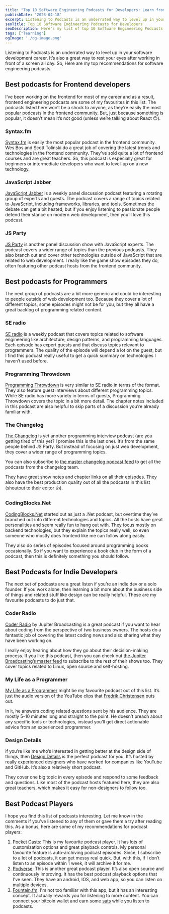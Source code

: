 ```yaml
---
title: "Top 10 Software Engineering Podcasts for Developers: Learn from the Best"
publishDate: "2023-04-18"
excerpt: Listening to Podcasts is an underrated way to level up in your software development career. It’s also a great way to rest your eyes after working in front of a screen all day. So, Here are my top recommendations for software engineering podcasts.
seoTitle: Top 10 Software Engineering Podcasts for Developers
seoDescription: Here's my list of top 10 Software Engineering Podcasts for Developers, with recommendations for podcast players too.
tags: ["learning"]
ogImage: './og-image.png'
---
```




Listening to Podcasts is an underrated way to level up in your software development career. It’s also a great way to rest your eyes after working in front of a screen all day. So, Here are my top recommendations for software engineering podcasts.

Best podcasts for Frontend developers
-------------------------------------

I’ve been working on the frontend for most of my career and as a result, frontend engineering podcasts are some of my favourites in this list. The podcasts listed here won’t be a shock to anyone, as they’re easily the most popular podcasts in the frontend community. But, just because something is popular, it doesn’t mean it’s not good (unless we’re talking about React 😉).

### Syntax.fm

[Syntax.fm](http://syntax.fm/) is easily the most popular podcast in the frontend community. Wes Bos and Scott Tolinski do a great job of covering the latest trends and technologies in the frontend community. They’ve sold quite a lot of frontend courses and are great teachers. So, this podcast is especially great for beginners or intermediate developers who want to level-up on a new technology.

### JavaScript Jabber

[JavaScript Jabber](https://devchat.tv/js-jabber/) is a weekly panel discussion podcast featuring a rotating group of experts and guests. The podcast covers a range of topics related to JavaScript, including frameworks, libraries, and tools. Sometimes the debate can get a bit heated, but if you enjoy listening to passionate people defend their stance on modern web development, then you’ll love this podcast.

### JS Party

[JS Party](https://changelog.com/jsparty) is another panel discussion show with JavaScript experts. The podcast covers a wider range of topics than the previous podcasts. They also branch out and cover other technologies outside of JavaScript that are related to web development. I really like the game show episodes they do, often featuring other podcast hosts from the frontend community.

Best podcasts for Programmers
-----------------------------

The next group of podcasts are a bit more generic and could be interesting to people outside of web development too. Because they cover a lot of different topics, some episodes might not be for you, but they all have a great backlog of programming related content.

### SE radio

[SE radio](https://www.se-radio.net/) is a weekly podcast that covers topics related to software engineering like architecture, design patterns, and programming languages. Each episode has expert guests and that discuss topics relevant to programmers. The quality of the episode will depend a lot on the guest, but I find this podcast really useful to get a quick summary on technologies I haven’t used before.

### Programming Throwdown

[Programming Throwdown](https://www.programmingthrowdown.com/) is very similar to SE radio in terms of the format. They also feature guest interviews about different programming topics. While SE radio has more variety in terms of guests, Programming Throwdown covers the topic in a bit more detail. The chapter notes included in this podcast are also helpful to skip parts of a discussion you’re already familiar with.

### The Changelog

[The Changelog](https://changelog.com/) is yet another programming interview podcast (are you getting tired of this yet? I promise this is the last one). It’s from the same people behind JS Party. But instead of focusing on just web development, they cover a wider range of programming topics.

You can also subscribe to [the master changelog podcast feed](https://changelog.com/master) to get all the podcasts from the changelog team.

They have great show notes and chapter links on all their episodes. They also have the best production quality out of all the podcasts in this list (shoutout to their editor 👍).

### CodingBlocks.Net

[CodingBlocks.Net](https://www.codingblocks.net/) started out as just a .Net podcast, but overtime they’ve branched out into different technologies and topics. All the hosts have great personalities and seem really fun to hang out with. They focus mostly on backend technologies, but they explain the topics really well, so even someone who mostly does frontend like me can follow along easily.

They also do series of episodes focused around programming books occasionally. So if you want to experience a book club in the form of a podcast, then this is definitely something you should follow.

Best Podcasts for Indie Developers
----------------------------------

The next set of podcasts are a great listen if you’re an indie dev or a solo founder. If you work alone, then learning a bit more about the business side of things and related stuff like design can be really helpful. These are my favourite podcasts to do just that.

### Coder Radio

[Coder Radio](https://coder.show/) by Jupiter Broadcasting is a great podcast if you want to hear about coding from the perspective of two business owners. The hosts do a fantastic job of covering the latest coding news and also sharing what they have been working on.

I really enjoy hearing about how they go about their decision-making process. If you like this podcast, then you can check out [the Jupiter Broadcasting’s master feed](https://feed.jupiter.zone/allshows) to subscribe to the rest of their shows too. They cover topics related to Linux, open source and self-hosting.

### My Life as a Programmer

[My Life as a Programmer](https://anchor.fm/fredrik-christenson) might be my favourite podcast out of this list. It’s just the audio version of the YouTube clips that [Fredrik Christensen](https://www.youtube.com/@FredrikChristenson) puts out.

In it, he answers coding related questions sent by his audience. They are mostly 5–10 minutes long and straight to the point. He doesn’t preach about any specific tools or technologies, instead you’ll get direct actionable advice from an experienced programmer.

### Design Details

if you’re like me who’s interested in getting better at the design side of things, then [Design Details](https://designdetails.fm/) is the perfect podcast for you. It’s hosted by really experienced designers who have worked for companies like YouTube and GitHub. It’s also a relatively short podcast.

They cover one big topic in every episode and respond to some feedback and questions. Like most of the podcast hosts featured here, they are also great teachers, which makes it easy for non-designers to follow too.

Best Podcast Players
--------------------

I hope you find this list of podcasts interesting. Let me know in the comments if you’ve listened to any of them or gave them a try after reading this. As a bonus, here are some of my recommendations for podcast players:

1.  [Pocket Casts](https://pocketcasts.com/): This is my favourite podcast player. It has lots of customization options and great playback controls. My personal favourite feature is auto-archiving podcast episodes. Since, I subscribe to a lot of podcasts, it can get messy real quick. But, with this, if I don’t listen to an episode within 1 week, it will archive it for me.
2.  [Podverse](https://podverse.fm/): This is another great podcast player. It’s also open source and continuously improving. It has the best podcast playback options that I've seen. They have an android, IOS, and web app, so you can listen on multiple devices.
3.  [Fountain.fm](https://fountain.fm/): I'm not too familiar with this app, but it has an interesting concept. It actually rewards you for listening to more content. You can connect your bitcoin wallet and earn some [sats](https://www.coindesk.com/learn/what-is-a-satoshi-understanding-the-smallest-unit-of-bitcoin/) while you listen to podcasts.
